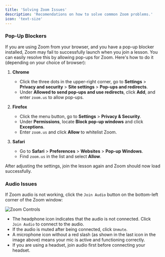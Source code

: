 ```yaml
---
title: 'Solving Zoom Issues'
description: 'Recomendations on how to solve common Zoom problems.'
icon: 'text-size'
---
```


### Pop-Up Blockers

If you are using Zoom from your browser, and you have a pop-up blocker installed, Zoom may fail to
successfully launch when you join a lesson. You can easily resolve this by allowing pop-ups for Zoom. Here's how to do it (depending on your choice of browser):

1. **Chrome**
   - Click the three dots in the upper-right corner, go to **Settings** > **Privacy and security** > **Site settings** > **Pop-ups and redirects**.
   - Under **Allowed to send pop-ups and use redirects**, click **Add**, and enter `zoom.us` to allow pop-ups.

2. **Firefox**
   - Click the menu button, go to **Settings** > **Privacy & Security**.
   - Under **Permissions**, locate **Block pop-up windows** and click **Exceptions**.
   - Enter `zoom.us` and click **Allow** to whitelist Zoom.

3. **Safari**
   - Go to **Safari** > **Preferences** > **Websites** > **Pop-up Windows**.
   - Find `zoom.us` in the list and select **Allow**.

After adjusting the settings, join the lesson again and Zoom should now load successfully.

### Audio Issues

If Zoom audio is not working, click the `Join Audio` button on the bottom-left corner of the Zoom window:

![Zoom Controls](/images/zoom-controls.png)

- The headphone icon indicates that the audio is not connected. Click `Join Audio` to connect to the audio.
- If the audio is muted after being connected, click `Unmute`.
- A microphone icon without a red slash (as shown in the last icon in the image above) means your mic is active and functioning correctly.
- If you are using a headset, join audio first before connecting your headset.
